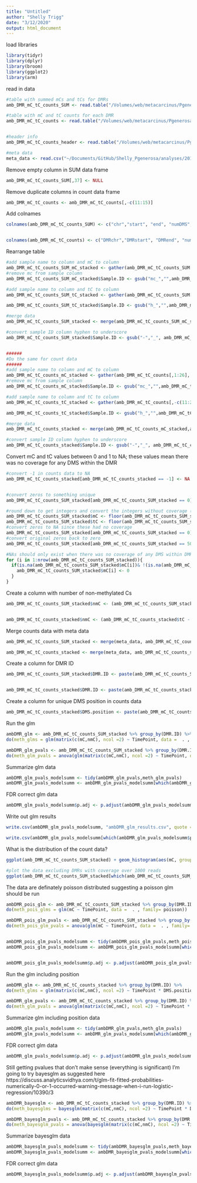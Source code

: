 ```yaml
---
title: "Untitled"
author: "Shelly Trigg"
date: "3/12/2020"
output: html_document
---
```



load libraries
```r
library(tidyr)
library(dplyr)
library(broom)
library(ggplot2)
library(arm)


```

read in data
```r
#table with summed mCs and tCs for DMRs
amb_DMR_mC_tC_counts_SUM <- read.table("/Volumes/web/metacarcinus/Pgenerosa/analyses/20200311/extractDMS/amb_AllTimes_DMR250bp_MCmax25_cov5x_DMR_SUMMED_mC_tC.tsv", header = FALSE, sep = "\t", stringsAsFactors = FALSE)

#table with mC and tC counts for each DMR
amb_DMR_mC_tC_counts <- read.table("/Volumes/web/metacarcinus/Pgenerosa/analyses/20200311/extractDMS/amb_AllTimes_DMR250bp_MCmax25_cov5x_DMR_and_DMS_mC_tC.tsv", header = FALSE, sep = "\t", stringsAsFactors = FALSE)


#header info
amb_DMR_mC_tC_counts_header <- read.table("/Volumes/web/metacarcinus/Pgenerosa/analyses/20200311/extractDMS/amb_AllTimes_DMR250bp_MCmax25_cov5x_rms_results.HEADER.tsv", header = FALSE, sep = "\t", stringsAsFactors = FALSE)

#meta data
meta_data <- read.csv("~/Documents/GitHub/Shelly_Pgenerosa/analyses/20191222/Sample.Info.csv", stringsAsFactors = FALSE)
```

Remove empty column in SUM data frame
```r
amb_DMR_mC_tC_counts_SUM[,37] <- NULL
```

Remove duplicate columns in count data frame
```r
amb_DMR_mC_tC_counts <- amb_DMR_mC_tC_counts[,-c(11:15)]
```



Add colnames
```r
colnames(amb_DMR_mC_tC_counts_SUM) <- c("chr","start", "end", "numDMS", amb_DMR_mC_tC_counts_header[1,6:37])


colnames(amb_DMR_mC_tC_counts) <- c("DMRchr","DMRstart", "DMRend", "numDMS","DMSchr","DMSstart", "DMSend","context","rmsPval","BedclosestDist", amb_DMR_mC_tC_counts_header[1,6:37])
```


Rearrange table
```r
#add sample name to column and mC to column
amb_DMR_mC_tC_counts_SUM_mC_stacked <- gather(amb_DMR_mC_tC_counts_SUM[,1:20], "Sample.ID", "mC",5:20)
#remove mc from sample column
amb_DMR_mC_tC_counts_SUM_mC_stacked$Sample.ID <- gsub("mc_","",amb_DMR_mC_tC_counts_SUM_mC_stacked$Sample.ID )

#add sample name to column and tC to column
amb_DMR_mC_tC_counts_SUM_tC_stacked <- gather(amb_DMR_mC_tC_counts_SUM[,-c(5:20)], "Sample.ID", "tC",5:20)

amb_DMR_mC_tC_counts_SUM_tC_stacked$Sample.ID <- gsub("h_","",amb_DMR_mC_tC_counts_SUM_tC_stacked$Sample.ID )

#merge data
amb_DMR_mC_tC_counts_SUM_stacked <- merge(amb_DMR_mC_tC_counts_SUM_mC_stacked,amb_DMR_mC_tC_counts_SUM_tC_stacked, by = c("chr", "start", "end", "numDMS", "Sample.ID"))

#convert sample ID column hyphen to underscore
amb_DMR_mC_tC_counts_SUM_stacked$Sample.ID <- gsub("-","_", amb_DMR_mC_tC_counts_SUM_stacked$Sample.ID)


######
#Do the same for count data
######
#add sample name to column and mC to column
amb_DMR_mC_tC_counts_mC_stacked <- gather(amb_DMR_mC_tC_counts[,1:26], "Sample.ID", "mC",11:26)
#remove mc from sample column
amb_DMR_mC_tC_counts_mC_stacked$Sample.ID <- gsub("mc_","",amb_DMR_mC_tC_counts_mC_stacked$Sample.ID )

#add sample name to column and tC to column
amb_DMR_mC_tC_counts_tC_stacked <- gather(amb_DMR_mC_tC_counts[,-c(11:26)], "Sample.ID", "tC",11:26)

amb_DMR_mC_tC_counts_tC_stacked$Sample.ID <- gsub("h_","",amb_DMR_mC_tC_counts_tC_stacked$Sample.ID )

#merge data
amb_DMR_mC_tC_counts_stacked <- merge(amb_DMR_mC_tC_counts_mC_stacked,amb_DMR_mC_tC_counts_tC_stacked, by = c("DMRchr","DMRstart", "DMRend", "numDMS","DMSchr","DMSstart", "DMSend","context","rmsPval","BedclosestDist", "Sample.ID"))

#convert sample ID column hyphen to underscore
amb_DMR_mC_tC_counts_stacked$Sample.ID <- gsub("-","_", amb_DMR_mC_tC_counts_stacked$Sample.ID)


```

Convert mC and tC values between 0 and 1 to NA; these values mean there was no coverage for any DMS within the DMR
```r
#convert -1 in counts data to NA
amb_DMR_mC_tC_counts_stacked[amb_DMR_mC_tC_counts_stacked == -1] <- NA


#convert zeros to something unique
amb_DMR_mC_tC_counts_SUM_stacked[amb_DMR_mC_tC_counts_SUM_stacked == 0] <- 50000000

#round down to get integers and convert the integers without coverage (where counts are < 1 and > 0) to zero
amb_DMR_mC_tC_counts_SUM_stacked$mC <- floor(amb_DMR_mC_tC_counts_SUM_stacked$mC)
amb_DMR_mC_tC_counts_SUM_stacked$tC <- floor(amb_DMR_mC_tC_counts_SUM_stacked$tC)
#convert zeros to NA since these had no coverage
amb_DMR_mC_tC_counts_SUM_stacked[amb_DMR_mC_tC_counts_SUM_stacked == 0] <- NA
#convert original zeros back to zero
amb_DMR_mC_tC_counts_SUM_stacked[amb_DMR_mC_tC_counts_SUM_stacked == 50000000] <- 0

#NAs should only exist when there was no coverage of any DMS within DMRs; both mC and tC were initially between 0 and 1. There are now instances where mC has NA and tC does not. This is because for the DMR, some DMS had coverage and some did not AND for the DMS that had coverage none were methylated. The code below fixes these NAs.
for (i in 1:nrow(amb_DMR_mC_tC_counts_SUM_stacked)){
  if(is.na(amb_DMR_mC_tC_counts_SUM_stacked$mC[i])& !(is.na(amb_DMR_mC_tC_counts_SUM_stacked$tC[i]))){
    amb_DMR_mC_tC_counts_SUM_stacked$mC[i] <- 0
  }
}
```

Create a column with number of non-methylated Cs
```r
amb_DMR_mC_tC_counts_SUM_stacked$nmC <- (amb_DMR_mC_tC_counts_SUM_stacked$tC - amb_DMR_mC_tC_counts_SUM_stacked$mC)


amb_DMR_mC_tC_counts_stacked$nmC <- (amb_DMR_mC_tC_counts_stacked$tC - amb_DMR_mC_tC_counts_stacked$mC)
```

Merge counts data with meta data
```r
amb_DMR_mC_tC_counts_SUM_stacked <- merge(meta_data, amb_DMR_mC_tC_counts_SUM_stacked, by = "Sample.ID")

amb_DMR_mC_tC_counts_stacked <- merge(meta_data, amb_DMR_mC_tC_counts_stacked, by = "Sample.ID")
```


Create a column for DMR ID
```r
amb_DMR_mC_tC_counts_SUM_stacked$DMR.ID <- paste(amb_DMR_mC_tC_counts_SUM_stacked$chr,amb_DMR_mC_tC_counts_SUM_stacked$start, amb_DMR_mC_tC_counts_SUM_stacked$end, sep = "_")


amb_DMR_mC_tC_counts_stacked$DMR.ID <- paste(amb_DMR_mC_tC_counts_stacked$DMRchr,amb_DMR_mC_tC_counts_stacked$DMRstart, amb_DMR_mC_tC_counts_stacked$DMRend, sep = "_")
```

Create a column for unique DMS position in counts data
```r
amb_DMR_mC_tC_counts_stacked$DMS.position <- paste(amb_DMR_mC_tC_counts_stacked$DMSchr,amb_DMR_mC_tC_counts_stacked$DMSstart, sep = "_")
```

Run the glm

```r
ambDMR_glm <- amb_DMR_mC_tC_counts_SUM_stacked %>% group_by(DMR.ID) %>%
do(meth_glms = glm(matrix(c(mC,nmC), ncol =2) ~ TimePoint, data =  . , family= binomial))

ambDMR_glm_pvals <- amb_DMR_mC_tC_counts_SUM_stacked %>% group_by(DMR.ID) %>%
do(meth_glm_pvals = anova(glm(matrix(c(mC,nmC), ncol =2) ~ TimePoint, data =  . , family= binomial), test = "Chisq"))

```

Summarize glm data
```r
ambDMR_glm_pvals_modelsumm <- tidy(ambDMR_glm_pvals,meth_glm_pvals)
ambDMR_glm_pvals_modelsumm <- ambDMR_glm_pvals_modelsumm[which(ambDMR_glm_pvals_modelsumm$term != "NULL"),]

```

FDR correct glm data
```r
ambDMR_glm_pvals_modelsumm$p.adj <- p.adjust(ambDMR_glm_pvals_modelsumm$p.value, method = "BH")
```

Write out glm results
```r
write.csv(ambDMR_glm_pvals_modelsumm, "ambDMR_glm_results.csv", quote = FALSE, row.names = FALSE)

write.csv(ambDMR_glm_pvals_modelsumm[which(ambDMR_glm_pvals_modelsumm$p.adj < 0.05),], "ambDMR_glm_results_0.05.csv", quote = FALSE, row.names = FALSE)

```


What is the distribution of the count data?
```r
ggplot(amb_DMR_mC_tC_counts_SUM_stacked) + geom_histogram(aes(mC, group = TimePoint, color = TimePoint,fill = TimePoint), bins = 10, position = "identity", alpha = 0.5) + theme_bw()

#plot the data excluding DMRs with coverage over 1000 reads
ggplot(amb_DMR_mC_tC_counts_SUM_stacked[which(amb_DMR_mC_tC_counts_SUM_stacked$mC <1000),]) + geom_histogram(aes(mC, group = TimePoint, color = TimePoint,fill = TimePoint), bins = 10, position = "identity", alpha = 0.5) + theme_bw()

```

The data are definately poisson distributed suggesting a poisson glm should be run
```r
ambDMR_pois_glm <- amb_DMR_mC_tC_counts_SUM_stacked %>% group_by(DMR.ID) %>%
do(meth_pois_glms = glm(mC ~ TimePoint, data =  . , family= poisson))

ambDMR_pois_glm_pvals <- amb_DMR_mC_tC_counts_SUM_stacked %>% group_by(DMR.ID) %>%
do(meth_pois_glm_pvals = anova(glm(mC ~ TimePoint, data =  . , family= poisson), test = "Chisq"))


ambDMR_pois_glm_pvals_modelsumm <- tidy(ambDMR_pois_glm_pvals,meth_pois_glm_pvals)
ambDMR_pois_glm_pvals_modelsumm <- ambDMR_pois_glm_pvals_modelsumm[which(ambDMR_pois_glm_pvals_modelsumm$term != "NULL"),]


ambDMR_pois_glm_pvals_modelsumm$p.adj <- p.adjust(ambDMR_pois_glm_pvals_modelsumm$p.value, method = "BH")

```


Run the glm including position 

```r
ambDMR_glm <- amb_DMR_mC_tC_counts_stacked %>% group_by(DMR.ID) %>%
do(meth_glms = glm(matrix(c(mC,nmC), ncol =2) ~ TimePoint * DMS.position, data =  . , family= binomial))

ambDMR_glm_pvals <- amb_DMR_mC_tC_counts_stacked %>% group_by(DMR.ID) %>%
do(meth_glm_pvals = anova(glm(matrix(c(mC,nmC), ncol =2) ~ TimePoint * DMS.position, data =  . , family= binomial), test = "Chisq"))

```

Summarize glm including position data
```r
ambDMR_glm_pvals_modelsumm <- tidy(ambDMR_glm_pvals,meth_glm_pvals)
ambDMR_glm_pvals_modelsumm <- ambDMR_glm_pvals_modelsumm[which(ambDMR_glm_pvals_modelsumm$term != "NULL"),]

```

FDR correct glm data
```r
ambDMR_glm_pvals_modelsumm$p.adj <- p.adjust(ambDMR_glm_pvals_modelsumm$p.value, method = "BH")
```

Still getting pvalues that don't make sense (everything is significant)
I'm going to try bayesglm as suggested here https://discuss.analyticsvidhya.com/t/glm-fit-fitted-probabilities-numerically-0-or-1-occurred-warning-message-when-i-run-logistic-regression/10390/3
```r
ambDMR_bayesglm <- amb_DMR_mC_tC_counts_stacked %>% group_by(DMR.ID) %>%
do(meth_bayesglms = bayesglm(matrix(c(mC,nmC), ncol =2) ~ TimePoint * DMS.position, data =  . , family= "binomial"))

ambDMR_bayesglm_pvals <- amb_DMR_mC_tC_counts_stacked %>% group_by(DMR.ID) %>%
do(meth_bayesglm_pvals = anova(bayesglm(matrix(c(mC,nmC), ncol =2) ~ TimePoint * DMS.position, data =  . , family= "binomial"), test = "Chisq"))
```

Summarize bayesglm data
```r
ambDMR_bayesglm_pvals_modelsumm <- tidy(ambDMR_bayesglm_pvals,meth_bayesglm_pvals)
ambDMR_bayesglm_pvals_modelsumm <- ambDMR_bayesglm_pvals_modelsumm[which(ambDMR_bayesglm_pvals_modelsumm$term != "NULL"),]

```

FDR correct glm data
```r
ambDMR_bayesglm_pvals_modelsumm$p.adj <- p.adjust(ambDMR_bayesglm_pvals_modelsumm$p.value, method = "BH")

```
